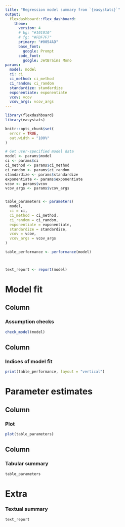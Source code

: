 ```yaml
---
title: "Regression model summary from `{easystats}`"
output: 
  flexdashboard::flex_dashboard:
    theme:
      version: 4
      # bg: "#101010"
      # fg: "#FDF7F7" 
      primary: "#0054AD"
      base_font:
        google: Prompt
      code_font:
        google: JetBrains Mono
params:
  model: model
  ci: ci
  ci_method: ci_method
  ci_random: ci_random
  standardize: standardize
  exponentiate: exponentiate
  vcov: vcov
  vcov_args: vcov_args
---
```


```r
library(flexdashboard)
library(easystats)

knitr::opts_chunk$set(
  error = TRUE,
  out.width = "100%"
)
```

```r
# Get user-specified model data
model <- params$model
ci <- params$ci
ci_method <- params$ci_method
ci_random <- params$ci_random
standardize <- params$standardize
exponentiate <- params$exponentiate
vcov <- params$vcov
vcov_args <- params$vcov_args


table_parameters <- parameters(
  model, 
  ci = ci,
  ci_method = ci_method,
  ci_random = ci_random,
  exponentiate = exponentiate,
  standardize = standardize,
  vcov = vcov,
  vcov_args = vcov_args
)

table_performance <- performance(model)



text_report <- report(model)
```

Model fit 
=====================================  

Column {data-width=700}
-----------------------------------------------------------------------

### Assumption checks

```r
check_model(model)
```

Column {data-width=300}
-----------------------------------------------------------------------

### Indices of model fit

```r
print(table_performance, layout = "vertical")
```

Parameter estimates
=====================================  

Column {data-width=550}
-----------------------------------------------------------------------

### Plot

```r
plot(table_parameters)
```

Column {data-width=450}
-----------------------------------------------------------------------

### Tabular summary

```r
table_parameters
```

Extra {data-orientation=rows}
=====================================    

### Textual summary

```r
text_report
```

